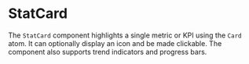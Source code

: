 
<Meta title="Molecules/StatCard" of={StatCard} />

# StatCard

The `StatCard` component highlights a single metric or KPI using the `Card` atom. It can optionally display an icon and be made clickable. The component also supports trend indicators and progress bars.

<Canvas>
  <Story name="Examples">
    <div className="grid grid-cols-2 gap-4 max-w-sm">
      <StatCard
        value="120"
        label="Nuevos Pedidos"
        iconName="Folder"
        progress={60}
        trend="up"
        trendValue="12%"
      />
      <StatCard
        value="$5,000"
        label="Ventas"
        iconName="File"
        variant="outline"
        trend="down"
        trendValue="-8%"
        progress={30}
      />
    </div>
  </Story>
</Canvas>

<ArgsTable of={StatCard} />
